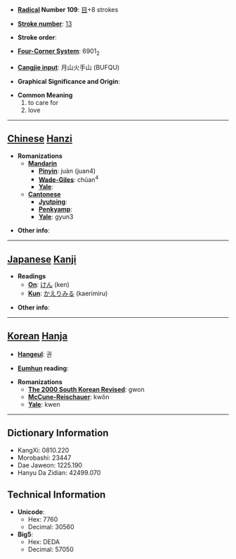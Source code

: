 * '''[[Wiktionary:Chinese radical index| Radical]] Number 109''': [[Wiktionary:Chinese radical index 目|目]]+8 strokes

* '''[[Wiktionary:Chinese total strokes index|Stroke number]]''': [[Wiktionary:Chinese total strokes index 13|13]]

* '''Stroke order''': 

* '''[[Wiktionary:Chinese four corner index|Four-Corner System]]''': 6901<sub>2</sub>

* '''[[Wiktionary:Chinese Cangjie index|Cangjie input]]''': 月山火手山 (BUFQU)

* '''Graphical Significance and Origin''': 

* '''Common Meaning'''
*#to care for
*# love


----

== [[Chinese]] [[Hanzi]] ==

* '''Romanizations'''
** '''[[Mandarin]]'''
*** '''[[Pinyin]]''': juàn (juan4)
*** '''[[Wade-Giles]]''': chüan<sup>4</sup>
*** '''[[Yale]]''': 
** '''[[Cantonese]]'''
*** '''[[Jyutping]]''':
*** '''[[Penkyamp]]''': 
*** '''[[Yale]]''': gyun3

* '''Other info''': 

----

== [[Japanese]] [[Kanji]] ==

* '''Readings'''
** '''[[On]]''': [[けん]] (ken)
** '''[[Kun]]''': [[かえりみる]] (kaerimiru)

* '''Other info''':  

----

== [[Korean]] [[Hanja]] ==

* '''[[Hangeul]]''': 권

* '''[[Eumhun]] reading''': 

* '''Romanizations'''
** '''[[The 2000 South Korean Revised Romanization|The 2000 South Korean Revised]]''': gwon
** '''[[McCune-Reischauer]]''': kwŏn
** '''[[Yale]]''': kwen

----

== Dictionary Information ==

* KangXi: 0810.220
* Morobashi: 23447
* Dae Jaweon: 1225.190
* Hanyu Da Zidian: 42499.070

== Technical Information ==

* '''Unicode''':
** Hex: 7760
** Decimal: 30560
* '''Big5''':
** Hex: DEDA
** Decimal: 57050